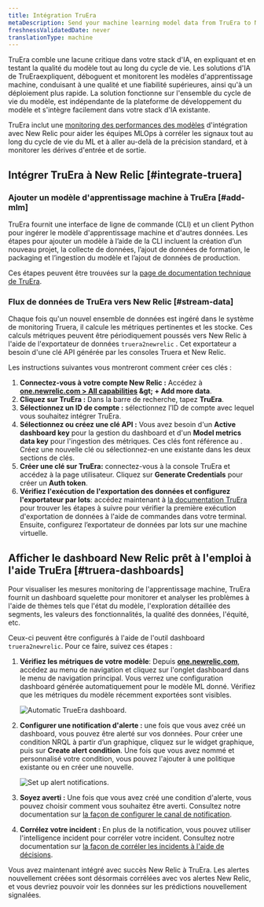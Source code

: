 ```yaml
---
title: Intégration TruEra
metaDescription: Send your machine learning model data from TruEra to New Relic to understand your model's performance.
freshnessValidatedDate: never
translationType: machine
---
```


TruEra comble une lacune critique dans votre stack d&apos;IA, en expliquant et en testant la qualité du modèle tout au long du cycle de vie. Les solutions d&apos;IA de TruEraexpliquent, déboguent et monitorent les modèles d&apos;apprentissage machine, conduisant à une qualité et une fiabilité supérieures, ainsi qu&apos;à un déploiement plus rapide. La solution fonctionne sur l&apos;ensemble du cycle de vie du modèle, est indépendante de la plateforme de développement du modèle et s&apos;intègre facilement dans votre stack d&apos;IA existante.

TruEra inclut une [monitoring des performances des modèles](/docs/alerts-applied-intelligence/mlops/get-started/intro-mlops/) d&apos;intégration avec New Relic pour aider les équipes MLOps à corréler les signaux tout au long du cycle de vie du ML et à aller au-delà de la précision standard, et à monitorer les dérives d&apos;entrée et de sortie.

## Intégrer TruEra à New Relic [#integrate-truera]

### Ajouter un modèle d&apos;apprentissage machine à TruEra [#add-mlm]

TruEra fournit une interface de ligne de commande (CLI) et un client Python pour ingérer le modèle d&apos;apprentissage machine et d&apos;autres données. Les étapes pour ajouter un modèle à l’aide de la CLI incluent la création d’un nouveau projet, la collecte de données, l’ajout de données de formation, le packaging et l’ingestion du modèle et l’ajout de données de production.

Ces étapes peuvent être trouvées sur la [page de documentation technique de TruEra](https://truera.com/newrelicintegration/).

### Flux de données de TruEra vers New Relic [#stream-data]

Chaque fois qu&apos;un nouvel ensemble de données est ingéré dans le système de monitoring Truera, il calcule les métriques pertinentes et les stocke. Ces calculs métriques peuvent être périodiquement poussés vers New Relic à l&apos;aide de l&apos;exportateur de données `truera2newrelic` . Cet exportateur a besoin d&apos;une clé API générée par les consoles Truera et New Relic.

Les instructions suivantes vous montreront comment créer ces clés :

1. **Connectez-vous à votre compte New Relic :** Accédez à <DNT>**[one.newrelic.com &gt; All capabilities](https://one.newrelic.com/all-capabilities) &amp;gt; + Add more data**</DNT>.
2. **Cliquez sur TruEra :** Dans la barre de recherche, tapez <DNT>**TruEra**</DNT>.
3. **Sélectionnez un ID de compte :** sélectionnez l’ID de compte avec lequel vous souhaitez intégrer TruEra.
4. **Sélectionnez ou créez une clé API :** Vous avez besoin d&apos;un <DNT>**Active dashboard key**</DNT> pour la gestion du dashboard et d&apos;un <DNT>**Model metrics data key**</DNT> pour l&apos;ingestion des métriques. Ces clés font référence au <InlinePopover type="licenseKey" />. Créez une nouvelle clé ou sélectionnez-en une existante dans les deux sections de clés.
5. **Créer une clé sur TruEra:** connectez-vous à la console TruEra et accédez à la page utilisateur. Cliquez sur <DNT>**Generate Credentials**</DNT> pour créer un <DNT>**Auth token**</DNT>.
6. **Vérifiez l&apos;exécution de l&apos;exportation des données et configurez l&apos;exportateur par lots**: accédez maintenant à [la documentation TruEra](https://truera.com/newrelicintegration/) pour trouver les étapes à suivre pour vérifier la première exécution d&apos;exportation de données à l&apos;aide de commandes dans votre terminal. Ensuite, configurez l’exportateur de données par lots sur une machine virtuelle.

<InstallFeedback />

## Afficher le dashboard New Relic prêt à l&apos;emploi à l&apos;aide TruEra [#truera-dashboards]

Pour visualiser les mesures monitoring de l&apos;apprentissage machine, TruEra fournit un dashboard squelette pour monitorer et analyser les problèmes à l&apos;aide de thèmes tels que l&apos;état du modèle, l&apos;exploration détaillée des segments, les valeurs des fonctionnalités, la qualité des données, l&apos;équité, etc.

Ceux-ci <InlinePopover type="dashboards" />peuvent être configurés à l&apos;aide de l&apos;outil dashboard `truera2newrelic`. Pour ce faire, suivez ces étapes :

1. **Vérifiez les métriques de votre modèle**: Depuis <DNT>**[one.newrelic.com](https://one.newrelic.com/all-capabilities)**</DNT>, accédez au menu de navigation et cliquez sur l&apos;onglet dashboard dans le menu de navigation principal. Vous verrez une configuration dashboard générée automatiquement pour le modèle ML donné. Vérifiez que les métriques du modèle récemment exportées sont visibles.

   <img title="Automatic TrueEra dashboard" alt="Automatic TrueEra dashboard." src="/images/model-performance-monitoring_screenshot-crop_TruEra-dashboard.webp" />

2. **Configurer une notification d&apos;alerte :** une fois que vous avez créé un dashboard, vous pouvez être alerté sur vos données. Pour créer une condition NRQL <InlinePopover type="alerts" />à partir d’un graphique, cliquez sur le widget graphique, puis sur <DNT>**Create alert condition**</DNT>. Une fois que vous avez nommé et personnalisé votre condition, vous pouvez l&apos;ajouter à une politique existante ou en créer une nouvelle.

   <img title="Set up alert notifications" alt="Set up alert notifications." src="/images/model-performance-monitoring_screenshot-crop_TruEra-alerts.webp" />

3. **Soyez averti :** Une fois que vous avez créé une condition d&apos;alerte, vous pouvez choisir comment vous souhaitez être averti. Consultez notre documentation sur [la façon de configurer le canal de notification](/docs/alerts-applied-intelligence/new-relic-alerts/alert-notifications/notification-channels-control-where-send-alerts/).

4. **Corrélez votre incident :** En plus de la notification, vous pouvez utiliser l&apos;intelligence incident pour corréler votre incident. Consultez notre documentation sur [la façon de corréler les incidents à l&apos;aide de décisions](/docs/alerts-applied-intelligence/applied-intelligence/incident-intelligence/change-applied-intelligence-correlation-logic-decisions/).

Vous avez maintenant intégré avec succès New Relic à TruEra. Les alertes nouvellement créées sont désormais corrélées avec vos alertes New Relic, et vous devriez pouvoir voir les données sur les prédictions nouvellement signalées.